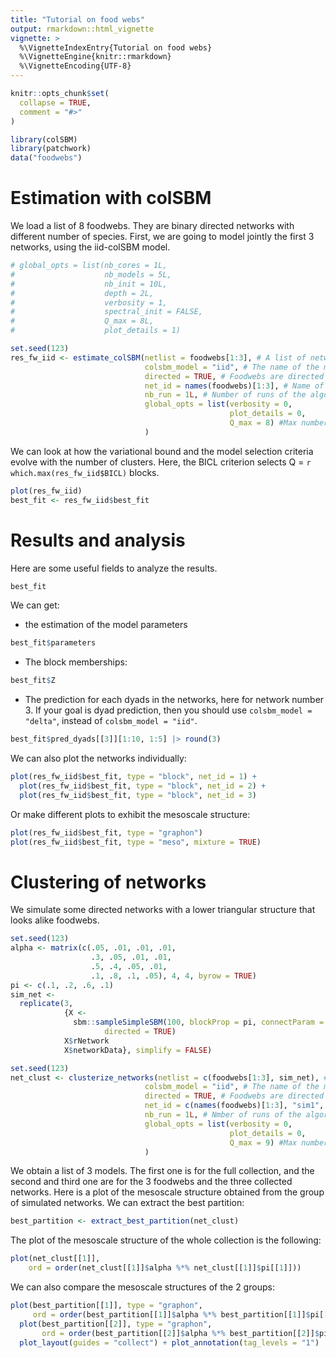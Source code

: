 ```yaml
---
title: "Tutorial on food webs"
output: rmarkdown::html_vignette
vignette: >
  %\VignetteIndexEntry{Tutorial on food webs}
  %\VignetteEngine{knitr::rmarkdown}
  %\VignetteEncoding{UTF-8}
---
```


```r
knitr::opts_chunk$set(
  collapse = TRUE,
  comment = "#>"
)
```

```r
library(colSBM)
library(patchwork)
data("foodwebs")
```

# Estimation with colSBM

We load a list of $8$ foodwebs. They are binary directed networks with different 
number of species. First, we are going to model jointly the first $3$ networks,
using the iid-colSBM model.


```r
# global_opts = list(nb_cores = 1L, 
#                    nb_models = 5L, 
#                    nb_init = 10L,
#                    depth = 2L,
#                    verbosity = 1, 
#                    spectral_init = FALSE,
#                    Q_max = 8L, 
#                    plot_details = 1)

set.seed(123)
res_fw_iid <- estimate_colSBM(netlist = foodwebs[1:3], # A list of networks
                              colsbm_model = "iid", # The name of the model
                              directed = TRUE, # Foodwebs are directed networks
                              net_id = names(foodwebs)[1:3], # Name of the networks
                              nb_run = 1L, # Number of runs of the algorithm
                              global_opts = list(verbosity = 0,
                                                 plot_details = 0,
                                                 Q_max = 8) #Max number of clusters
                              )
```

We can look at how the variational bound and the model selection criteria evolve with the number of clusters.
Here, the BICL criterion selects Q = `r which.max(res_fw_iid$BICL)` blocks.

```r
plot(res_fw_iid)
best_fit <- res_fw_iid$best_fit
```

# Results and analysis

Here are some useful fields to analyze the results.

```r
best_fit
```

We can get:

* the estimation of the model parameters

```r
best_fit$parameters
```

* The block memberships:

```r
best_fit$Z
```


* The prediction for each dyads in the networks, here for network number 3. If 
your goal is dyad prediction, then you should use `colsbm_model = "delta"`, instead of 
`colsbm_model = "iid"`.

```r
best_fit$pred_dyads[[3]][1:10, 1:5] |> round(3)
```

We can also plot the networks individually:

```r
plot(res_fw_iid$best_fit, type = "block", net_id = 1) + 
  plot(res_fw_iid$best_fit, type = "block", net_id = 2) +
  plot(res_fw_iid$best_fit, type = "block", net_id = 3) 
```

Or make different plots to exhibit the mesoscale structure:

```r
plot(res_fw_iid$best_fit, type = "graphon")
plot(res_fw_iid$best_fit, type = "meso", mixture = TRUE)
```

# Clustering of networks

We simulate some directed networks with a lower triangular structure that looks 
alike foodwebs.

```r
set.seed(123)
alpha <- matrix(c(.05, .01, .01, .01,
                  .3, .05, .01, .01,
                  .5, .4, .05, .01,
                  .1, .8, .1, .05), 4, 4, byrow = TRUE)
pi <- c(.1, .2, .6, .1)
sim_net <- 
  replicate(3, 
            {X <- 
              sbm::sampleSimpleSBM(100, blockProp = pi, connectParam = list(mean = alpha), 
                     directed = TRUE)
            X$rNetwork
            X$networkData}, simplify = FALSE)
```


```r
set.seed(123)
net_clust <- clusterize_networks(netlist = c(foodwebs[1:3], sim_net), # A list of networks
                              colsbm_model = "iid", # The name of the model
                              directed = TRUE, # Foodwebs are directed networks
                              net_id = c(names(foodwebs)[1:3], "sim1", "sim2", "sim3"), # Name of the networks
                              nb_run = 1L, # Nmber of runs of the algorithm
                              global_opts = list(verbosity = 0,
                                                 plot_details = 0,
                                                 Q_max = 9) #Max number of clusters
                              )
```


We obtain a list of 3 models. 
The first one is for the full collection, and the second and third one are for 
the 3 foodwebs and the three collected networks. Here is a plot of the mesoscale structure obtained from the group of simulated networks. We can extract the best partition:

```r
best_partition <- extract_best_partition(net_clust)
```

The plot of the mesoscale structure of the whole collection is the following:

```r
plot(net_clust[[1]],
    ord = order(net_clust[[1]]$alpha %*% net_clust[[1]]$pi[[1]]))
```

We can  also compare the mesoscale structures of the 2 groups:

```r
plot(best_partition[[1]], type = "graphon",
     ord = order(best_partition[[1]]$alpha %*% best_partition[[1]]$pi[[1]]))  + 
  plot(best_partition[[2]], type = "graphon", 
       ord = order(best_partition[[2]]$alpha %*% best_partition[[2]]$pi[[1]])) +
  plot_layout(guides = "collect") + plot_annotation(tag_levels = "1")
```

